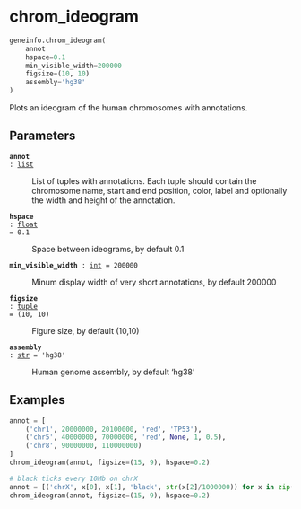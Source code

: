 # chrom_ideogram { #geneinfo.chrom_ideogram }

```python
geneinfo.chrom_ideogram(
    annot
    hspace=0.1
    min_visible_width=200000
    figsize=(10, 10)
    assembly='hg38'
)
```

Plots an ideogram of the human chromosomes with annotations.

## Parameters {.doc-section .doc-section-parameters}

<code>[**annot**]{.parameter-name} [:]{.parameter-annotation-sep} [[list](`list`)]{.parameter-annotation}</code>

:   List of tuples with annotations. Each tuple should contain the chromosome name, start and end position, color, label and optionally the width and height of the annotation.

<code>[**hspace**]{.parameter-name} [:]{.parameter-annotation-sep} [[float](`float`)]{.parameter-annotation} [ = ]{.parameter-default-sep} [0.1]{.parameter-default}</code>

:   Space between ideograms, by default 0.1

<code>[**min_visible_width**]{.parameter-name} [:]{.parameter-annotation-sep} [[int](`int`)]{.parameter-annotation} [ = ]{.parameter-default-sep} [200000]{.parameter-default}</code>

:   Minum display width of very short annotations, by default 200000

<code>[**figsize**]{.parameter-name} [:]{.parameter-annotation-sep} [[tuple](`tuple`)]{.parameter-annotation} [ = ]{.parameter-default-sep} [(10, 10)]{.parameter-default}</code>

:   Figure size, by default (10,10)

<code>[**assembly**]{.parameter-name} [:]{.parameter-annotation-sep} [[str](`str`)]{.parameter-annotation} [ = ]{.parameter-default-sep} [\'hg38\']{.parameter-default}</code>

:   Human genome assembly, by default 'hg38'

## Examples {.doc-section .doc-section-examples}

```python
annot = [
    ('chr1', 20000000, 20100000, 'red', 'TP53'),
    ('chr5', 40000000, 70000000, 'red', None, 1, 0.5), 
    ('chr8', 90000000, 110000000)
]
chrom_ideogram(annot, figsize=(15, 9), hspace=0.2)

# black ticks every 10Mb on chrX
annot = [('chrX', x[0], x[1], 'black', str(x[2]/1000000)) for x in zip(range(0, 150000000, 10000000), range(300000, 150000000, 10000000), range(0, 150000000, 10000000))]
chrom_ideogram(annot, figsize=(15, 9), hspace=0.2)
```